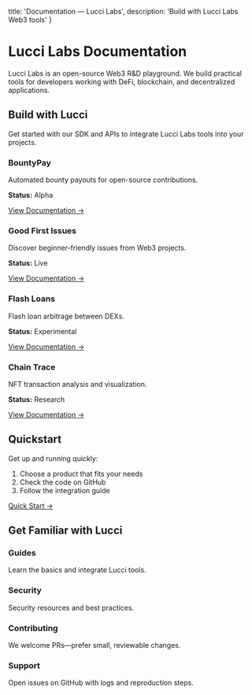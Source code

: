   title: 'Documentation — Lucci Labs',
  description: 'Build with Lucci Labs Web3 tools'
}

# Lucci Labs Documentation

Lucci Labs is an open-source Web3 R&D playground. We build practical tools for developers working with DeFi, blockchain, and decentralized applications.

## Build with Lucci

Get started with our SDK and APIs to integrate Lucci Labs tools into your projects.

### BountyPay

Automated bounty payouts for open-source contributions.

**Status:** Alpha

[View Documentation →](/docs/products/bountypay)

### Good First Issues

Discover beginner-friendly issues from Web3 projects.

**Status:** Live

[View Documentation →](/docs/products/good-first-issues)

### Flash Loans

Flash loan arbitrage between DEXs.

**Status:** Experimental

[View Documentation →](/docs/products/flash)

### Chain Trace

NFT transaction analysis and visualization.

**Status:** Research

[View Documentation →](/docs/products/chain-trace)

## Quickstart

Get up and running quickly:

1. Choose a product that fits your needs
2. Check the code on GitHub
3. Follow the integration guide

[Quick Start →](/docs/quick-start)

## Get Familiar with Lucci

### Guides
Learn the basics and integrate Lucci tools.

### Security
Security resources and best practices.

### Contributing
We welcome PRs—prefer small, reviewable changes.

### Support
Open issues on GitHub with logs and reproduction steps.
